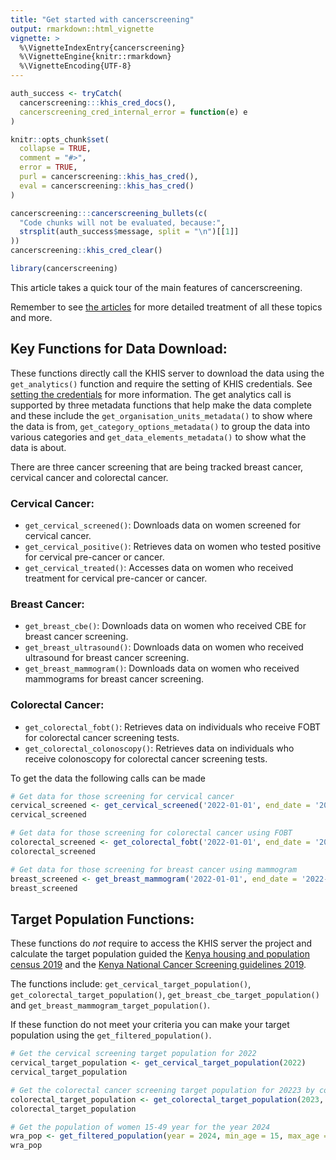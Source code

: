 ```yaml
---
title: "Get started with cancerscreening"
output: rmarkdown::html_vignette
vignette: >
  %\VignetteIndexEntry{cancerscreening}
  %\VignetteEngine{knitr::rmarkdown}
  %\VignetteEncoding{UTF-8}
---
```


```r
auth_success <- tryCatch(
  cancerscreening:::khis_cred_docs(),
  cancerscreening_cred_internal_error = function(e) e
)

knitr::opts_chunk$set(
  collapse = TRUE,
  comment = "#>",
  error = TRUE,
  purl = cancerscreening::khis_has_cred(),
  eval = cancerscreening::khis_has_cred()
)
```

```r
cancerscreening:::cancerscreening_bullets(c(
  "Code chunks will not be evaluated, because:",
  strsplit(auth_success$message, split = "\n")[[1]]
))
cancerscreening::khis_cred_clear()
```

```r
library(cancerscreening)
```

This article takes a quick tour of the main features of cancerscreening.

Remember to see [the articles](https://cancerscreening.damurka.com/articles/index.html) for more detailed treatment of all these topics and more.


## Key Functions for Data Download:

These functions directly call the KHIS server to download the data using the `get_analytics()`
function and require the setting of KHIS credentials. See [setting the credentials](https://cancerscreening.damurka.com/articles/set-your-credentials.html) for more information.
The get analytics call is supported by three metadata functions that help make the data complete and these 
include the `get_organisation_units_metadata()` to show where the data is from, `get_category_options_metadata()`
to group the data into various categories and `get_data_elements_metadata()` to show what the data is about.

There are three cancer screening that are being tracked breast cancer, cervical cancer and
colorectal cancer.

### Cervical Cancer:

* `get_cervical_screened()`: Downloads data on women screened for cervical cancer.
* `get_cervical_positive()`: Retrieves data on women who tested positive for cervical pre-cancer or cancer.
* `get_cervical_treated()`: Accesses data on women who received treatment for cervical pre-cancer or cancer.

### Breast Cancer:

* `get_breast_cbe()`: Downloads data on women who received CBE for breast cancer screening.
* `get_breast_ultrasound()`: Downloads data on women who received ultrasound for breast cancer screening.
* `get_breast_mammogram()`: Downloads data on women who received mammograms for breast cancer screening.

### Colorectal Cancer:

* `get_colorectal_fobt()`: Retrieves data on individuals who receive FOBT for colorectal cancer screening tests.
* `get_colorectal_colonoscopy()`: Retrieves data on individuals who receive colonoscopy for colorectal cancer screening tests.

To get the data the following calls can be made

```r
# Get data for those screening for cervical cancer
cervical_screened <- get_cervical_screened('2022-01-01', end_date = '2022-06-30')
cervical_screened

# Get data for those screening for colorectal cancer using FOBT
colorectal_screened <- get_colorectal_fobt('2022-01-01', end_date = '2022-06-30')
colorectal_screened

# Get data for those screening for breast cancer using mammogram
breast_screened <- get_breast_mammogram('2022-01-01', end_date = '2022-06-30')
breast_screened
```


## Target Population Functions:

These functions do *not* require to access the KHIS server the project and calculate the target population guided the 
[Kenya housing and population census 2019](https://knbs.or.ke) and the 
[Kenya National Cancer Screening guidelines 2019](https://www.iccp-portal.org/system/files/plans/KENYA%20NATIONAL%20CANCER%20CONTROL%20STRATEGY%202017-2022_1.pdf).

The functions include: `get_cervical_target_population()`, `get_colorectal_target_population()`, `get_breast_cbe_target_population()`
and `get_breast_mammogram_target_population()`. 

If these function do not meet your criteria you can make your target population using the `get_filtered_population()`.

```r
# Get the cervical screening target population for 2022
cervical_target_population <- get_cervical_target_population(2022)
cervical_target_population

# Get the colorectal cancer screening target population for 20223 by county
colorectal_target_population <- get_colorectal_target_population(2023, level = 'county')
colorectal_target_population

# Get the population of women 15-49 year for the year 2024
wra_pop <- get_filtered_population(year = 2024, min_age = 15, max_age = 49, pop_sex = 'female')
wra_pop
```



